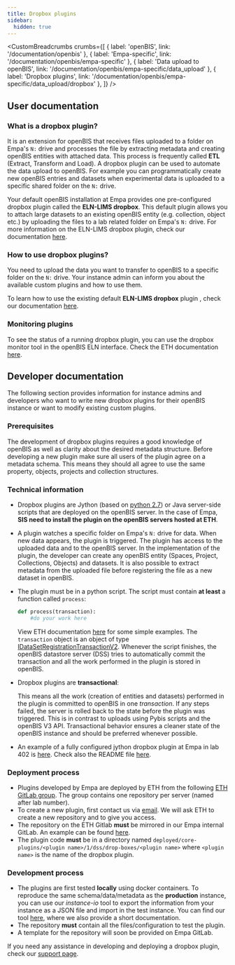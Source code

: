 ---
title: Dropbox plugins
sidebar:
  hidden: true
---


<SidebarHighlighter targetPath="/documentation/openbis/empa-specific/data_upload" />

<CustomBreadcrumbs
  crumbs={[
    { label: 'openBIS', link: '/documentation/openbis' },
    { label: 'Empa-specific', link: '/documentation/openbis/empa-specific' },
    { label: 'Data upload to openBIS', link: '/documentation/openbis/empa-specific/data_upload' },
    { label: 'Dropbox plugins', link: '/documentation/openbis/empa-specific/data_upload/dropbox' },
  ]}
/>

## User documentation

### What is a dropbox plugin?

It is an extension for openBIS that receives files uploaded to a folder on Empa's `N:` drive and processes the file by extracting metadata and creating openBIS entities with attached data.
This process is frequently called **ETL** (Extract, Transform and Load).
A dropbox plugin can be used to automate the data upload to openBIS. 
For example you can programmatically create new openBIS entries and datasets when experimental data is uploaded to a specific shared folder on the `N:` drive.

Your default openBIS installation at Empa provides one pre-configured dropbox plugin called the **ELN-LIMS dropbox**.
This default plugin allows you to attach large datasets to an existing openBIS entity (e.g. collection, object etc.) by uploading the files to a lab related folder on Empa's `N:` drive.
For more information on the ELN-LIMS dropbox plugin, check our documentation [here](/documentation/openbis/empa-specific/data_upload/uploading_large_data).

### How to use dropbox plugins?

You need to upload the data you want to transfer to openBIS to a specific folder on the `N:` drive. Your instance admin can inform you about the available custom plugins and how to use them.

To learn how to use the existing default **ELN-LIMS dropbox** plugin , check our documentation [here](/documentation/openbis/empa-specific/data_upload/uploading_large_data).

### Monitoring plugins

To see the status of a running dropbox plugin, you can use the dropbox monitor tool in the openBIS ELN interface. Check the ETH documentation [here](https://openbis.readthedocs.io/en/latest/user-documentation/general-users/data-upload.html#dropbox-monitor).

## Developer documentation

The following section provides information for instance admins and developers who want to write new dropbox plugins for their openBIS instance or want to modify existing custom plugins.

### Prerequisites

The development of dropbox plugins requires a good knowledge of openBIS as well as clarity about the desired metadata structure.
Before developing a new plugin make sure all users of the plugin agree on a metadata schema. This means they should all agree to use the same property, objects, projects and collection structures.


### Technical information

- Dropbox plugins are Jython (based on [python 2.7](https://www.jython.org/)) or Java server-side scripts that are deployed on the openBIS server. In the case of Empa, **SIS need to install the plugin on the openBIS servers hosted at ETH**.
- A plugin watches a specific folder on Empa's `N:` drive for data. When new data appears, the plugin is triggered. The plugin has access to the uploaded data and to the openBIS server. In the implementation of the plugin, the developer can create any openBIS entity (Spaces, Project, Collections, Objects) and datasets. It is also possible to extract metadata from the uploaded file before registering the file as a new dataset in openBIS.
- The plugin must be in a python script. The script must contain **at least** a function called `process`:
  
    ```python
    def process(transaction):
        #do your work here
    ```
    View ETH documentation [here](https://openbis.readthedocs.io/en/latest/software-developer-documentation/server-side-extensions/dss-dropboxes.html#jython-dropboxes) for some simple examples.
    The `transaction` object is an object of type [IDataSetRegistrationTransactionV2](https://openbis.ch/javadoc/20.10.x/javadoc-dropbox-api/ch/systemsx/cisd/etlserver/registrator/api/v2/IDataSetRegistrationTransactionV2.html). 
    Whenever the script finishes, the openBIS datastore server (DSS) tries to automatically commit the transaction and all the work performed in the plugin is stored in openBIS.

- Dropbox plugins are **transactional**:
  
     This means all the work (creation of entities and datasets) performed in the plugin is committed to openBIS in one *transaction*. If any steps failed, the server is rolled back to the state before the plugin was triggered. This is in contrast to uploads using Pybis scripts and the openBIS V3 API. Transactional behavior ensures a cleaner state of the openBIS instance and should be preferred whenever possible.

- An example of a fully configured jython dropbox plugin at Empa in lab 402 is [here](https://gitlab.empa.ch/openbis-tools/jython-dropbox-402). Check also the README file [here](https://gitlab.empa.ch/openbis-tools/jython-dropbox-402/-/blob/master/README.md?ref_type=heads).

### Deployment process

- Plugins developed by Empa are deployed by ETH from the following [ETH GitLab group](https://sissource.ethz.ch/openbis/openbis-private/empa). The group contains one repository per server (named after lab number).
- To create a new plugin, first contact us via [email](mailto:openbis-support@empa.ch). We will ask ETH to create a new repository and to give you access.
- The repository on the ETH Gitlab **must** be mirrored in our Empa internal GitLab. An example can be found [here](https://gitlab.empa.ch/openbis-tools/jython-dropbox-402).
- The plugin code **must** be in a directory named `deployed/core-plugins/<plugin name>/1/dss/drop-boxes/<plugin name>` where `<plugin name>` is the name of the dropbox plugin.


### Development process

- The plugins are first tested **locally** using docker containers. To reproduce the same schema/data/metadata as the **production** instance, you can use our *instance-io* tool to export the information from your instance as a JSON file and import in the test instance. You can find our tool [here](https://gitlab.empa.ch/openbis-tools/instance-io), where we also provide a short documentation. 
- The repository **must** contain all the files/configuration to test the plugin.
- A template for the repository will soon be provided on Empa GitLab.
  
If you need any assistance in developing and deploying a dropbox plugin, check our [support page](/documentation/openbis/getting-started/support/).
